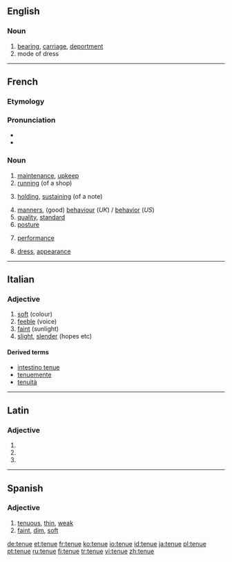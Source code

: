 ==English==

===Noun===
{{en-noun}}

# [[bearing]], [[carriage]], [[deportment]]
# mode of dress

----

==French==

===Etymology===
{{feminine past participle of|tenir|lang=fr}}

===Pronunciation===
* {{IPA|/təny/|lang=fr}}
* {{audio|Fr-tenue.ogg|Audio}}

===Noun===
{{fr-noun|f}}

# [[maintenance]], [[upkeep]]
# [[running]] (of a shop)
# {{music|lang=fr}} [[holding]], [[sustaining]] (of a note)
# [[manners]], (good) [[behaviour]] (''UK'') / [[behavior]] (''US'')
# [[quality]], [[standard]]
# [[posture]]
# {{finance|lang=fr}} [[performance]]
# [[dress]], [[appearance]]

----

==Italian==

===Adjective===
{{it-adj|tenu|e|i}}

# [[soft]] (colour)
# [[feeble]] (voice)
# [[faint]] (sunlight)
# [[slight]], [[slender]] (hopes etc)

====Derived terms====
* [[intestino tenue]]
* [[tenuemente]]
* [[tenuità]]

----

==Latin==

===Adjective===
{{la-adj-form|tenue}}

# {{inflection of|tenuis|tenuis|nom|n|s|lang=la}}
# {{inflection of|tenuis|tenuis|acc|n|s|lang=la}}
# {{inflection of|tenuis|tenuis|voc|n|s|lang=la}}

----

==Spanish==

===Adjective===
{{es-adj}}

# [[tenuous]], [[thin]], [[weak]]
# [[faint]], [[dim]], [[soft]]

[[de:tenue]]
[[et:tenue]]
[[fr:tenue]]
[[ko:tenue]]
[[io:tenue]]
[[id:tenue]]
[[ja:tenue]]
[[pl:tenue]]
[[pt:tenue]]
[[ru:tenue]]
[[fi:tenue]]
[[tr:tenue]]
[[vi:tenue]]
[[zh:tenue]]
